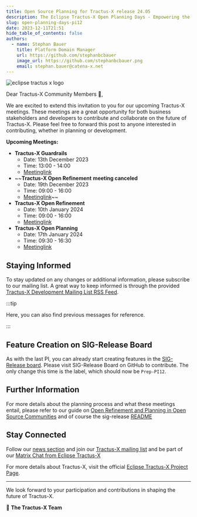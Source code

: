 ```yaml
---
title: Open Source Planning for Tractus-X release 24.05
description: The Eclipse Tractus-X Open Planning Days - Empowering the Catena-X Data Space
slug: open-planning-days-pi12
date: 2023-12-11T21:51
hide_table_of_contents: false
authors:
  - name: Stephan Bauer
    title: Platform Domain Manager
    url: https://github.com/stephanbcbauer
    image_url: https://github.com/stephanbcbauer.png
    email: stephan.bauer@catena-x.net
---
```


![eclipse tractus x logo](@site/static/img/Tractus-X_openplanning.png)

Dear Tractus-X Community Members 🎉,
 
We are excited to extend this invitation to you for our upcoming Tractus-X meetings. These meetings are a great opportunity for both business stakeholders and developers to contribute and collaborate on the future of Tractus-X.
Please feel free to forward this post to anyone interested in contributing, whether in planning or development.
 
**Upcoming Meetings:**
 
- **Tractus-X Guardrails**
  - Date: 13th December 2023
  - Time: 13:00 - 14:00
  - [Meetinglink](https://teams.microsoft.com/l/meetup-join/19%3ameeting_YWJmNzc2OWYtNWYwYy00MDhiLTgxODQtYjliZmQyMDRmMDY1%40thread.v2/0?context=%7b%22Tid%22%3a%221ad22c6d-2f08-4f05-a0ba-e17f6ce88380%22%2c%22Oid%22%3a%22a8b7a5ee-66ff-4695-afa2-08f893d8aaf6%22%7d)
- ~~**Tractus-X Open Refinement** **meeting canceled**
  - Date: 19th December 2023
  - Time: 09:00 - 16:00
  - [Meetinglink](https://teams.microsoft.com/l/meetup-join/19%3ameeting_ZDMzNmQwNzItYzJiZS00YmZhLWE0ZjctNDAzYmMwMjYyMTgw%40thread.v2/0?context=%7b%22Tid%22%3a%221ad22c6d-2f08-4f05-a0ba-e17f6ce88380%22%2c%22Oid%22%3a%22a8b7a5ee-66ff-4695-afa2-08f893d8aaf6%22%7d)~~
- **Tractus-X Open Refinement**
  - Date: 10th January 2024
  - Time: 09:00 - 16:00
  - [Meetinglink](https://teams.microsoft.com/l/meetup-join/19%3ameeting_NzAyMGQyN2ItYzJlZS00NTEwLTliMWItMjUyYjNjYzE1NWQ2%40thread.v2/0?context=%7b%22Tid%22%3a%221ad22c6d-2f08-4f05-a0ba-e17f6ce88380%22%2c%22Oid%22%3a%22a8b7a5ee-66ff-4695-afa2-08f893d8aaf6%22%7d)
- **Tractus-X Open Planning**
  - Date: 17th January 2024
  - Time: 09:30 - 16:30
  - [Meetinglink](https://teams.microsoft.com/l/meetup-join/19%3ameeting_ZTA5ZGFkMWQtNGY0NS00MWU1LTgxNGYtMjA5OWM3NmFkYjMx%40thread.v2/0?context=%7b%22Tid%22%3a%221ad22c6d-2f08-4f05-a0ba-e17f6ce88380%22%2c%22Oid%22%3a%22a8b7a5ee-66ff-4695-afa2-08f893d8aaf6%22%7d)

<!--truncate-->

## Staying Informed
 
To stay updated on any changes or additional information, please subscribe to our mailing list. A great way to keep informed is through the provided [Tractus-X Development Mailing List RSS Feed](https://www.eclipse.org/lists/tractusx-dev/maillist.rss).

:::tip

Here, you can also find previous messages for reference.

:::

## Feature Creation on SIG-Release Board
 
As with the last PI, you can already start creating features in the [SIG-Release board](https://github.com/orgs/eclipse-tractusx/projects/26). Please visit SIG-Release Board on GitHub to contribute.
The only change this time is the label, which should now be `Prep-PI12`.
 
## Further Information
 
For more details about the planning process and what these meetings entail, please refer to our guide on [Open Refinement and Planning in Open Source Communities](https://github.com/eclipse-tractusx/sig-release/blob/main/docs/Open-Refinement-and-Planning-in-Open-Source-Communities.md)
 and of course the sig-release [README](https://github.com/eclipse-tractusx/sig-release/blob/main/README.md)

## Stay Connected

Follow our [news section](https://eclipse-tractusx.github.io/blog) and join our [Tractus-X mailing list](https://eclipse-tractusx.github.io/docs/oss/how-to-contribute/#dev-mailinglist)
and be part of our [Matrix Chat from Eclipse Tractus-X](https://chat.eclipse.org/#/room/#tools.tractus-x:matrix.eclipse.org) 

For more details about Tractus-X, visit the official [Eclipse Tractus-X Project Page](https://projects.eclipse.org/projects/automotive.tractusx).

---

We look forward to your participation and contributions in shaping the future of Tractus-X.

🚀 **The Tractus-X Team**
